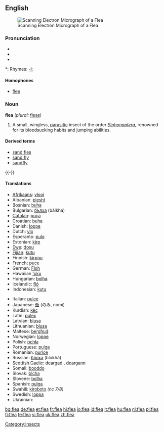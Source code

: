 {{wikipedia}}
==English==
[[Image:Scanning_Electron_Micrograph_of_a_Flea.jpg|thumb|Scanning Electron Micrograph of a Flea]]

===Pronunciation===
* {{IPA|/fliː/}}
* {{SAMPA|/fli:/}}
* {{audio|en-us-flea.ogg|Audio (US)}}

*: Rhymes: [[Rhymes:English:-iː|-iː]]

====Homophones====
* [[flee]]

===Noun===
'''flea''' (''plural:'' [[fleas]])

# A small, wingless, [[parasitic]] insect of the order ''[[Siphonaptera]]'', renowned for its bloodsucking habits and jumping abilities.

====Derived terms====
* [[sand flea]]
* [[sand fly]]
* [[sandfly]]

{{-}}

====Translations====
{{top}}
* [[Afrikaans]]: [[vlooi]]
* Albanian: [[plesht]] {{m}}
* Bosnian: [[buha]] {{f}}
* Bulgarian: [[бълха]] (bǎlkhá) {{f}}
* [[Catalan]]: [[puça]] {{f}}
* Croatian: [[buha]] {{f}}
* Danish: [[loppe]] {{c}}
* Dutch: [[vlo]] {{f}}
* Esperanto: [[pulo]]
* Estonian: [[kirp]]
* [[Ewe]]: [[dosu]] {{n}}
* [[Fijian]]: [[kutu]]
* Finnish: [[kirppu]]
* French: [[puce]] {{f}}
* German: [[Floh]] {{m}}
* Hawaiian [['uku]]
* Hungarian: [[bolha]]
* Icelandic: [[fló]] {{f}}
* Indonesian: [[kutu]]
{{mid}}
* Italian: [[pulce]] {{f}}
* Japanese: [[蚤]] (のみ, nomi)
* Kurdish: [[kêç]]
* Latin: [[pulex]] {{m}}
* Latvian: [[blusa]] {{f}}
* Lithuanian: [[blusa]] {{f}}
* Maltese: [[bergħud]] {{m}}
* Norwegian: [[loppe]] {{f}}
* Polish: [[pchła]] {{f}}
* Portuguese: [[pulga]] {{f}}
* Romanian: [[purice]] {{m}}
* Russian: [[блоха]] (blokhá) {{f}}
* [[Scottish Gaelic]]: [[deargad]] {{f}}, [[deargann]] {{f}}
* Somali: [[booddo]]
* Slovak: [[blcha]] {{f}}
* Slovene: [[bolha]] {{f}}
* Spanish: [[pulga]] {{f}}
* Swahili: [[kiroboto]] ''(nc 7/8)''
* Swedish: [[loppa]] {{c}}
* Ukrainian: {{t|uk|блоха|tr=bloha|sc=Cyrl|f}}
{{bottom}}

[[Category:Insects]]

[[bg:flea]]
[[de:flea]]
[[et:flea]]
[[fr:flea]]
[[hi:flea]]
[[io:flea]]
[[id:flea]]
[[it:flea]]
[[hu:flea]]
[[nl:flea]]
[[pl:flea]]
[[fi:flea]]
[[te:flea]]
[[vi:flea]]
[[uk:flea]]
[[zh:flea]]
